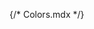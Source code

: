 {/* Colors.mdx */}



<Meta title="Design System/Colors" />

<ColorPalette>
    <ColorItem
        title="Gray"
        subtitle="main color"
        colors={{
            Gray0: Colors.Gray0,
            Gray10: Colors.Gray10,
            Gray20: Colors.Gray20,
            Gray30: Colors.Gray30,
            Gray40: Colors.Gray40,
            Gray50: Colors.Gray50,
            Gray60: Colors.Gray60,
            Gray70: Colors.Gray70,
            Gray80: Colors.Gray80,
            Gray90: Colors.Gray90,
            Gray95: Colors.Gray95,
            White: Colors.White
        }}
    />
    <ColorItem
        title="Red"
        subtitle="main color"
        colors={{
            Red0: Colors.Red0,
            Red10: Colors.Red10,
            Red20: Colors.Red20,
            Red30: Colors.Red30,
            Red40: Colors.Red40,
            Red50: Colors.Red50,
            Red60: Colors.Red60,
            Red70: Colors.Red70,
            Red80: Colors.Red80,
            Red90: Colors.Red90,
            Red95: Colors.Red95,
            White: Colors.White
        }}
    />
    <ColorItem
        title="Blue"
        subtitle="main color"
        colors={{
            Blue0: Colors.Blue0,
            Blue10: Colors.Blue10,
            Blue20: Colors.Blue20,
            Blue30: Colors.Blue30,
            Blue40: Colors.Blue40,
            Blue50: Colors.Blue50,
            Blue60: Colors.Blue60,
            Blue70: Colors.Blue70,
            Blue80: Colors.Blue80,
            Blue90: Colors.Blue90,
            Blue95: Colors.Blue95,
            White: Colors.White
        }}
    />
    <ColorItem
        title="Yellow"
        subtitle="main color"
        colors={{
            Yellow50: Colors.Yellow50,
            Yellow60: Colors.Yellow60,
            Yellow70: Colors.Yellow70,
            Yellow80: Colors.Yellow80,
            Yellow90: Colors.Yellow90,
            Yellow95: Colors.Yellow95,
            White: Colors.White
        }}
    />
    <ColorItem
        title="Gold"
        subtitle="additional color"
        colors={{
            Gold: Colors.Gold,
            GoldLight: Colors.GoldLight,
        }}
    />
</ColorPalette>
